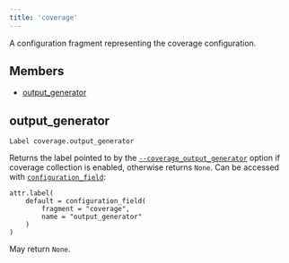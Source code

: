 ```yaml
---
title: 'coverage'
---
```




A configuration fragment representing the coverage configuration.

## Members

- [output\_generator](#output_generator)

## output\_generator

```
Label coverage.output_generator
```

 Returns the label pointed to by the [`--coverage_output_generator`](https://bazel.build/reference/command-line-reference#flag--coverage_output_generator) option if coverage collection is enabled, otherwise returns `None`. Can be accessed with [`configuration_field`](../globals/bzl.html#configuration_field):

```
attr.label(
    default = configuration_field(
        fragment = "coverage",
        name = "output_generator"
    )
)
```

 May return `None`.
